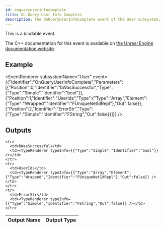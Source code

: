 ```yaml
---
id: onqueryuserinfocomplete
title: On Query User Info Complete
description: The OnQueryUserInfoComplete event of the User subsystem.
---
```



This is a bindable event.

The C++ documentation for this event is available on [the Unreal Engine documentation website](https://dev.epicgames.com/documentation/en-us/unreal-engine/API/Plugins/OnlineSubsystem/Interfaces/IOnlineUser/).

## Example

<EventRenderer subsystemName="User" event={{"Identifier":"OnQueryUserInfoComplete","Parameters":[{"Position":0,"Identifier":"bWasSuccessful","Type":{"Type":"Simple","Identifier":"bool"}},{"Position":1,"Identifier":"UserIds","Type":{"Type":"Array","Element":{"Type":"Wrapped","Identifier":"FUniqueNetIdRepl"},"Out":false}},{"Position":2,"Identifier":"ErrorStr","Type":{"Type":"Simple","Identifier":"FString","Out":false}}]}} />

## Outputs


<table>
  <thead>
    <tr>
      <th>Output Name</th>
      <th>Output Type</th>
    </tr>
  </thead>
  <tbody>
    
    <tr>
      <td>bWasSuccessful</td>
      <td><TypeRenderer typeInfo={{"Type":"Simple","Identifier":"bool"}} /></td>
    </tr>
    <tr>
      <td>UserIds</td>
      <td><TypeRenderer typeInfo={{"Type":"Array","Element":{"Type":"Wrapped","Identifier":"FUniqueNetIdRepl"},"Out":false}} /></td>
    </tr>
    <tr>
      <td>ErrorStr</td>
      <td><TypeRenderer typeInfo={{"Type":"Simple","Identifier":"FString","Out":false}} /></td>
    </tr>
  </tbody>
</table>


